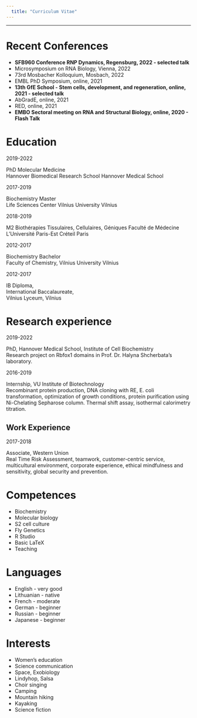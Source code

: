 ---
  title: "Curriculum Vitae"
---
***

# <i class="fa fa-file"></i>   Recent Conferences

* __SFB960 Conference RNP Dynamics, Regensburg, 2022 - selected talk__
* Microsymposium on RNA Biology, Vienna, 2022
* 73rd Mosbacher Kolloquium, Mosbach, 2022
* EMBL PhD Symposium, online, 2021
* __13th GfE School - Stem cells, development, and regeneration, online, 2021 - selected talk__
* AbGradE, online, 2021
* RED, online, 2021
* __EMBO Sectoral meeting on RNA and Structural Biology, online, 2020 - Flash Talk__

# <i class="fa fa-graduation-cap"></i>   Education 

2019-2022

PhD Molecular Medicine  
Hannover Biomedical Research School
Hannover Medical School

2017-2019 

Biochemistry Master   
Life Sciences Center 
Vilnius University 
Vilnius

2018-2019 

M2 Biothérapies Tissulaires, Cellulaires, Géniques
Faculté de Médecine  
L'Université Paris-Est Créteil
Paris

2012-2017 

Biochemistry Bachelor  
Faculty of Chemistry, 
Vilnius University 
Vilnius

2012-2017 

IB Diploma,   
International Baccalaureate,  
Vilnius Lyceum, 
Vilnius

#  <i class="fa fa-flask"></i>   Research experience

2019-2022

PhD, Hannover Medical School, Institute of Cell Biochemistry  
Research project on Rbfox1 domains in Prof. Dr. Halyna Shcherbata's laboratory.

2016-2019

Internship, VU Institute of Biotechnology   
Recombinant protein production, DNA cloning with RE, E. coli 
transformation, optimization of growth conditions, protein 
purification using Ni-Chelating Sepharose column. Thermal 
shift assay, isothermal calorimetry titration. 

##  <i class="fa fa-briefcase"></i>   Work Experience

2017-2018 

Associate, Western Union   
Real Time Risk Assessment, teamwork, customer-centric service, multicultural environment, corporate experience, ethical mindfulness and sensitivity, global security and prevention. 



# <i class="fa fa-cogs"></i>   Competences

* Biochemistry
* Molecular biology
* S2 cell culture
* Fly Genetics
* R Studio
* Basic LaTeX
* Teaching

# <i class="fa fa-language"></i>   Languages  

* English - very good
* Lithuanian - native
* French - moderate
* German - beginner
* Russian - beginner
* Japanese - beginner

# <i class="fa fa-rocket"></i>   Interests  

* Women's education
* Science communication 
* Space, Exobiology
* Lindyhop, Salsa
* Choir singing 
* Camping
* Mountain hiking
* Kayaking
* Science fiction